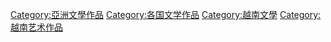 [[Category:亞洲文學作品|Category:亞洲文學作品]]
[[Category:各国文学作品|Category:各国文学作品]]
[[Category:越南文學|Category:越南文學]]
[[Category:越南艺术作品|Category:越南艺术作品]]